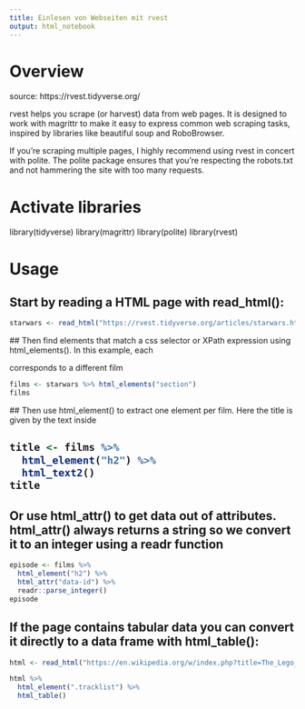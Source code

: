 ```yaml
---
title: Einlesen von Webseiten mit rvest
output: html_notebook
---
```


# Overview
source: https://rvest.tidyverse.org/ 

rvest helps you scrape (or harvest) data from web pages. It is designed to work with magrittr to make it easy to express common web scraping tasks, inspired by libraries like beautiful soup and RoboBrowser.

If you’re scraping multiple pages, I highly recommend using rvest in concert with polite. The polite package ensures that you’re respecting the robots.txt and not hammering the site with too many requests.

# Activate libraries
library(tidyverse)
library(magrittr)
library(polite)
library(rvest)

# Usage

## Start by reading a HTML page with read_html():
```r
starwars <- read_html("https://rvest.tidyverse.org/articles/starwars.html")
```

## Then find elements that match a css selector or XPath expression using html_elements(). In this example, each <section> corresponds to a different film
```r
films <- starwars %>% html_elements("section")
films
```

## Then use html_element() to extract one element per film. Here the title is given by the text inside <h2>
```r
title <- films %>% 
  html_element("h2") %>% 
  html_text2()
title
```
## Or use html_attr() to get data out of attributes. html_attr() always returns a string so we convert it to an integer using a readr function
```r
episode <- films %>% 
  html_element("h2") %>% 
  html_attr("data-id") %>% 
  readr::parse_integer()
episode
```

# If the page contains tabular data you can convert it directly to a data frame with html_table():
```r
html <- read_html("https://en.wikipedia.org/w/index.php?title=The_Lego_Movie&oldid=998422565")

html %>% 
  html_element(".tracklist") %>% 
  html_table()
```

